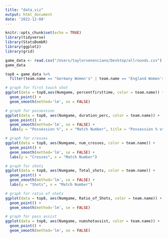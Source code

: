 ```yaml
---
title: "data_viz"
output: html_document
date: '2022-12-08'
---
```


```r
knitr::opts_chunk$set(echo = TRUE)
library(tidyverse)
library(StatsBombR)
library(ggplot2)
library(grid)
```


```r
game_data <- read.csv("/Users/taylorvenenciano/Desktop/allrounds.csv")
game_data

top8 = game_data %>%
  filter(team.name == "Germany Women's" | team.name == "England Women's" | team.name == "Spain Women's" | team.name == "Sweden Women's" | team.name == "Belgium Women's" | team.name == "Austria Women's" | team.name == "France Women's" | team.name == "Netherlands Women's")
```

```r
# graph for first touch shot
ggplot(data = top8,aes(Numgame, percentfirsttime, color = team.name)) +
  geom_point() +
  geom_smooth(method='lm', se = FALSE)
```
```r
# graph for possession
ggplot(data = top8, aes(Numgame, duration_perc, color = team.name)) +
  geom_point() +
  geom_smooth(method='lm', se = FALSE) +
  labs(y = "Possession %", x = "Match Number", title = "Possession % vs. Match Number")
```
```r
# graph for crosses
ggplot(data = top8, aes(Numgame, num_crosses, color = team.name)) +
  geom_point() +
  geom_smooth(method='lm', se = FALSE) +
  labs(y = "Crosses", x = "Match Number")
```

```r
# graph for shots
ggplot(data = top8, aes(Numgame, Total_shots, color = team.name)) +
  geom_point() +
  geom_smooth(method='lm', se = FALSE) +
  labs(y = "Shots", x = "Match Number")
```

```r
# graph for ratio of shots
ggplot(data = top8, aes(Numgame, Ratio_of_Shots, color = team.name)) +
  geom_point() +
  geom_smooth(method='lm', se = FALSE)
```

```r
# graph for pass assist
ggplot(data = top8, aes(Numgame, numshotassist, color = team.name)) +
  geom_point() +
  geom_smooth(method='lm', se = FALSE)
```



